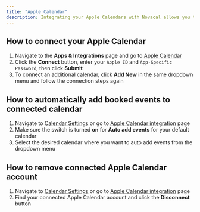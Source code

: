 ```yaml
---
title: "Apple Calendar"
description: Integrating your Apple Calendars with Novacal allows you to sync your existing calendar events and avoid double bookings. Follow the steps below to connect or disconnect your Apple Calendar accounts.
---
```


## How to connect your Apple Calendar

1. Navigate to the **Apps & Integrations** page and go to [Apple Calendar](https://app.novacal.io/integrations/apple-calendar)
2. Click the **Connect** button, enter your `Apple ID` and `App-Specific Password`, then click **Submit**
3. To connect an additional calendar, click **Add New** in the same dropdown menu and follow the connection steps again

## How to automatically add booked events to connected calendar

1. Navigate to [Calendar Settings](https://app.novacal.io/settings/calendar) or go to [Apple Calendar integration](https://app.novacal.io/integrations/apple-calendar) page
2. Make sure the switch is turned **on** for **Auto add events** for your default calendar
3. Select the desired calendar where you want to auto add events from the dropdown menu

## How to remove connected Apple Calendar account

1. Navigate to [Calendar Settings](https://app.novacal.io/settings/calendar) or go to [Apple Calendar integration](https://app.novacal.io/integrations/apple-calendar) page
2. Find your connected Apple Calendar account and click the **Disconnect** button

